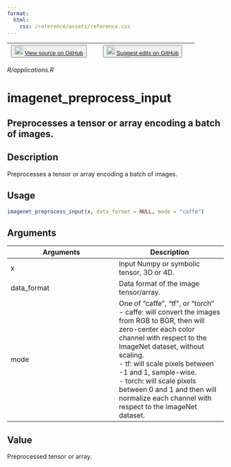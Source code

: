 ```yaml
---
format:
  html:
    css: /reference/assets/reference.css
---
```


| <button class="button"> ![](/reference/assets/GitHub-Mark-32px.png){width="20"} [View source on GitHub](https://github.com/rstudio/keras//blob/main/R/applications.R) </button> | <button class="button"> ![](/reference/assets/GitHub-Mark-32px.png){width="20"} [Suggest edits on GitHub](https://github.com/rstudio/keras//edit/main/R/applications.R) </button> |
|:------------------------------:|:--------------------------------------:|

*R/applications.R*

# imagenet_preprocess_input

## Preprocesses a tensor or array encoding a batch of images.

## Description
Preprocesses a tensor or array encoding a batch of images. 


## Usage
```r
imagenet_preprocess_input(x, data_format = NULL, mode = "caffe") 
```

## Arguments
|Arguments|Description|
|---|---|
| x | Input Numpy or symbolic tensor, 3D or 4D. |
| data_format | Data format of the image tensor/array. |
| mode | One of "caffe", "tf", or "torch" <br>- caffe: will convert the images from RGB to BGR, then will zero-center each color channel with respect to the ImageNet dataset, without scaling. <br>- tf: will scale pixels between -1 and 1, sample-wise. <br>- torch: will scale pixels between 0 and 1 and then will normalize each channel with respect to the ImageNet dataset.  |



## Value
Preprocessed tensor or array. 




